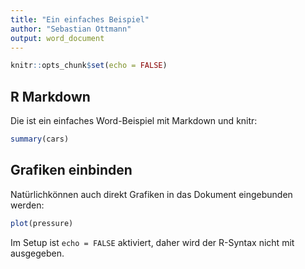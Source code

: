 ```yaml
---
title: "Ein einfaches Beispiel"
author: "Sebastian Ottmann"
output: word_document
---
```


```r
knitr::opts_chunk$set(echo = FALSE)
```

## R Markdown

Die ist ein einfaches Word-Beispiel mit Markdown und knitr:

```r
summary(cars)
```

## Grafiken einbinden

Natürlichkönnen auch direkt Grafiken in das Dokument eingebunden werden:

```r
plot(pressure)
```

Im Setup ist `echo = FALSE` aktiviert, daher wird der R-Syntax nicht mit ausgegeben.
